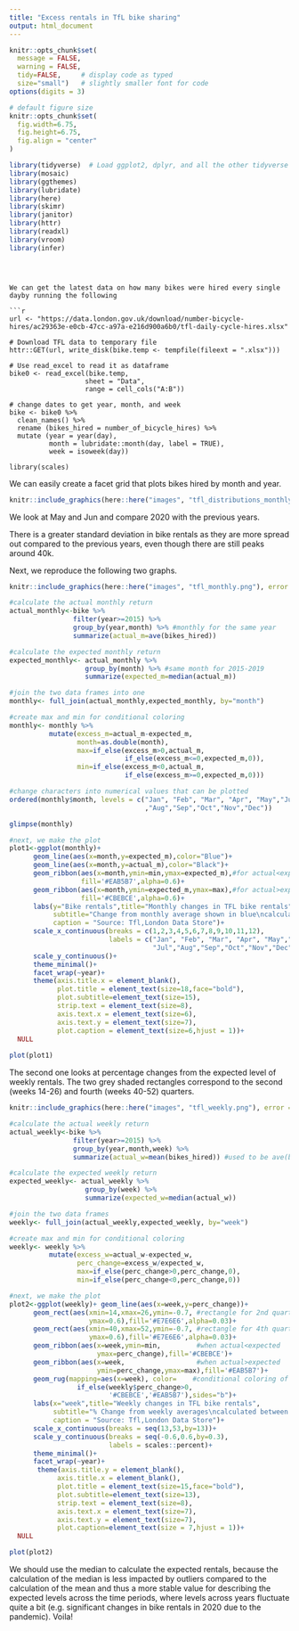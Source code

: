 ```yaml
---
title: "Excess rentals in TfL bike sharing"
output: html_document
---
```



```r
knitr::opts_chunk$set(
  message = FALSE, 
  warning = FALSE, 
  tidy=FALSE,     # display code as typed
  size="small")   # slightly smaller font for code
options(digits = 3)

# default figure size
knitr::opts_chunk$set(
  fig.width=6.75, 
  fig.height=6.75,
  fig.align = "center"
)
```


```r
library(tidyverse)  # Load ggplot2, dplyr, and all the other tidyverse packages
library(mosaic)
library(ggthemes)
library(lubridate)
library(here)
library(skimr)
library(janitor)
library(httr)
library(readxl)
library(vroom)
library(infer)
```
```



We can get the latest data on how many bikes were hired every single dayby running the following

```r
url <- "https://data.london.gov.uk/download/number-bicycle-hires/ac29363e-e0cb-47cc-a97a-e216d900a6b0/tfl-daily-cycle-hires.xlsx"

# Download TFL data to temporary file
httr::GET(url, write_disk(bike.temp <- tempfile(fileext = ".xlsx")))

# Use read_excel to read it as dataframe
bike0 <- read_excel(bike.temp,
                   sheet = "Data",
                   range = cell_cols("A:B"))

# change dates to get year, month, and week
bike <- bike0 %>% 
  clean_names() %>% 
  rename (bikes_hired = number_of_bicycle_hires) %>% 
  mutate (year = year(day),
          month = lubridate::month(day, label = TRUE),
          week = isoweek(day))

library(scales)
```

We can easily create a facet grid that plots bikes hired by month and year.

```r
knitr::include_graphics(here::here("images", "tfl_distributions_monthly.png"), error = FALSE)
```

We look at May and Jun and compare 2020 with the previous years. 

There is a greater standard deviation in bike rentals as they are more spread out compared to the previous years, even though there are still peaks around 40k.

Next, we reproduce the following two graphs.

```r
knitr::include_graphics(here::here("images", "tfl_monthly.png"), error = FALSE)

#calculate the actual monthly return 
actual_monthly<-bike %>% 
                filter(year>=2015) %>% 
                group_by(year,month) %>% #monthly for the same year
                summarize(actual_m=ave(bikes_hired))

#calculate the expected monthly return 
expected_monthly<- actual_monthly %>% 
                   group_by(month) %>% #same month for 2015-2019
                   summarize(expected_m=median(actual_m))

#join the two data frames into one
monthly<- full_join(actual_monthly,expected_monthly, by="month")

#create max and min for conditional coloring  
monthly<- monthly %>% 
          mutate(excess_m=actual_m-expected_m, 
                 month=as.double(month),
                 max=if_else(excess_m>0,actual_m,
                             if_else(excess_m<=0,expected_m,0)),
                 min=if_else(excess_m<0,actual_m,
                             if_else(excess_m>=0,expected_m,0)))

#change characters into numerical values that can be plotted
ordered(monthly$month, levels = c("Jan", "Feb", "Mar", "Apr", "May","Jun","Jul"
                                  ,"Aug","Sep","Oct","Nov","Dec"))

glimpse(monthly)

#next, we make the plot                
plot1<-ggplot(monthly)+
      geom_line(aes(x=month,y=expected_m),color="Blue")+
      geom_line(aes(x=month,y=actual_m),color="Black")+
      geom_ribbon(aes(x=month,ymin=min,ymax=expected_m),#for actual<expected
                  fill='#EAB5B7',alpha=0.6)+
      geom_ribbon(aes(x=month,ymin=expected_m,ymax=max),#for actual>expected
                  fill='#CBEBCE',alpha=0.6)+
      labs(y="Bike rentals",title="Monthly changes in TFL bike rentals",
           subtitle="Change from monthly average shown in blue\ncalculated between 2015-2019",
           caption = "Source: Tfl,London Data Store")+
      scale_x_continuous(breaks = c(1,2,3,4,5,6,7,8,9,10,11,12),
                         labels = c("Jan", "Feb", "Mar", "Apr", "May","Jun",
                                    "Jul","Aug","Sep","Oct","Nov","Dec"))+
      scale_y_continuous()+
      theme_minimal()+
      facet_wrap(~year)+
      theme(axis.title.x = element_blank(),
            plot.title = element_text(size=18,face="bold"),
            plot.subtitle=element_text(size=15),
            strip.text = element_text(size=8),
            axis.text.x = element_text(size=6),
            axis.text.y = element_text(size=7),
            plot.caption = element_text(size=6,hjust = 1))+
  NULL
      
plot(plot1)
```

The second one looks at percentage changes from the expected level of weekly rentals. The two grey shaded rectangles correspond to the second (weeks 14-26) and fourth (weeks 40-52) quarters.

```r
knitr::include_graphics(here::here("images", "tfl_weekly.png"), error = FALSE)

#calculate the actual weekly return 
actual_weekly<-bike %>% 
                filter(year>=2015) %>% 
                group_by(year,month,week) %>% 
                summarize(actual_w=mean(bikes_hired)) #used to be ave(bikes_hired)???

#calculate the expected weekly return 
expected_weekly<- actual_weekly %>% 
                   group_by(week) %>% 
                   summarize(expected_w=median(actual_w))

#join the two data frames
weekly<- full_join(actual_weekly,expected_weekly, by="week")

#create max and min for conditional coloring   
weekly<- weekly %>% 
          mutate(excess_w=actual_w-expected_w, 
                 perc_change=excess_w/expected_w,
                 max=if_else(perc_change>0,perc_change,0),
                 min=if_else(perc_change<0,perc_change,0))

#next, we make the plot 
plot2<-ggplot(weekly)+ geom_line(aes(x=week,y=perc_change))+
      geom_rect(aes(xmin=14,xmax=26,ymin=-0.7, #rectangle for 2nd quarter
                    ymax=0.6),fill='#E7E6E6',alpha=0.03)+
      geom_rect(aes(xmin=40,xmax=52,ymin=-0.7, #rectangle for 4th quarter
                    ymax=0.6),fill='#E7E6E6',alpha=0.03)+
      geom_ribbon(aes(x=week,ymin=min,         #when actual<expected
                      ymax=perc_change),fill='#CBEBCE')+
      geom_ribbon(aes(x=week,                  #when actual>expected
                      ymin=perc_change,ymax=max),fill='#EAB5B7')+
      geom_rug(mapping=aes(x=week), color=    #conditional coloring of geom_rug
                 if_else(weekly$perc_change>0,
                         '#CBEBCE','#EAB5B7'),sides="b")+
      labs(x="week",title="Weekly changes in TFL bike rentals",
           subtitle="% Change from weekly averages\ncalculated between 2015-2019",
           caption = "Source: Tfl,London Data Store")+
      scale_x_continuous(breaks = seq(13,53,by=13))+
      scale_y_continuous(breaks = seq(-0.6,0.6,by=0.3),
                         labels = scales::percent)+
      theme_minimal()+
      facet_wrap(~year)+
       theme(axis.title.y = element_blank(), 
            axis.title.x = element_blank(),
            plot.title = element_text(size=15,face="bold"),
            plot.subtitle=element_text(size=13),
            strip.text = element_text(size=8),
            axis.text.x = element_text(size=7),
            axis.text.y = element_text(size=7),
            plot.caption=element_text(size = 7,hjust = 1))+
  NULL

plot(plot2)
```

We should use the median to calculate the expected rentals, because the calculation of the median is less impacted by outliers compared to the calculation of the mean and thus a more stable value for describing the expected levels across the time periods, where levels across years fluctuate quite a bit (e.g. significant changes in bike rentals in 2020 due to the pandemic). 
Voila!



